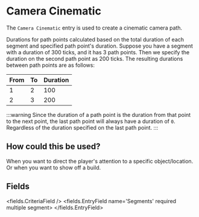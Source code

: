 
# Camera Cinematic 

The `Camera Cinematic` entry is used to create a cinematic camera path.

Durations for path points calculated based on the total duration of each segment and specified path point's duration.
Suppose you have a segment with a duration of 300 ticks, and it has 3 path points.
Then we specify the duration on the second path point as 200 ticks.
The resulting durations between path points are as follows:

| From | To | Duration |
|------|----|----------|
| 1    | 2  | 100      |
| 2    | 3  | 200      |

:::warning
Since the duration of a path point is the duration from that point to the next point,
the last path point will always have a duration of `0`.
Regardless of the duration specified on the last path point.
:::

## How could this be used?
When you want to direct the player's attention to a specific object/location.
Or when you want to show off a build.


## Fields

<fields.CriteriaField />
<fields.EntryField name='Segments' required multiple segment>
</fields.EntryField>
